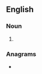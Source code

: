 ==English==

===Noun===
{{head|en|noun plural form}}

# {{plural of|Seifert fiber space|lang=en}}

===Anagrams===
* {{anagrams|en|a=abceeeeffiiprrssst|Seifert fibre spaces}}